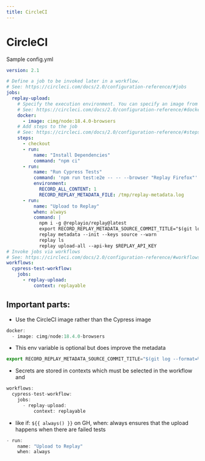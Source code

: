 ```yaml
---
title: CircleCI
---
```

# CircleCI

Sample config.yml

```yml
version: 2.1

# Define a job to be invoked later in a workflow.
# See: https://circleci.com/docs/2.0/configuration-reference/#jobs
jobs:
  replay-upload:
    # Specify the execution environment. You can specify an image from Dockerhub or use one of our Convenience Images from CircleCI's Developer Hub.
    # See: https://circleci.com/docs/2.0/configuration-reference/#docker-machine-macos-windows-executor
    docker:
      - image: cimg/node:18.4.0-browsers
    # Add steps to the job
    # See: https://circleci.com/docs/2.0/configuration-reference/#steps
    steps:
      - checkout
      - run:
          name: "Install Dependencies"
          command: "npm ci"
      - run:
          name: "Run Cypress Tests"
          command: 'npm run test:e2e -- -- --browser "Replay Firefox"'
          environment:
            RECORD_ALL_CONTENT: 1
            RECORD_REPLAY_METADATA_FILE: /tmp/replay-metadata.log
      - run:
          name: "Upload to Replay"
          when: always
          command: |
            npm i -g @replayio/replay@latest
            export RECORD_REPLAY_METADATA_SOURCE_COMMIT_TITLE="$(git log --format=%s -n 1)"
            replay metadata --init --keys source --warn
            replay ls
            replay upload-all --api-key $REPLAY_API_KEY
# Invoke jobs via workflows
# See: https://circleci.com/docs/2.0/configuration-reference/#workflows
workflows:
  cypress-test-workflow:
    jobs:
      - replay-upload:
          context: replayable
```

## Important parts:

- Use the CircleCI image rather than the Cypress image
    
```jsx
docker:
  - image: cimg/node:18.4.0-browsers
```
    
- This env variable is optional but does improve the metadata
    
```jsx
export RECORD_REPLAY_METADATA_SOURCE_COMMIT_TITLE="$(git log --format=%s -n 1)"
```
    
- Secrets are stored in contexts which must be selected in the workflow and
    
```jsx
workflows:
  cypress-test-workflow:
    jobs:
      - replay-upload:
          context: replayable
```
    
- like if: `${{ always() }}` on GH, when: always ensures that the upload happens when there are failed tests
    
```jsx
- run:
    name: "Upload to Replay"
    when: always
```